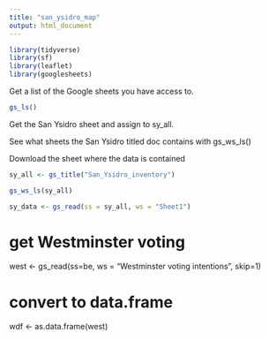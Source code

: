 ```yaml
---
title: "san_ysidro_map"
output: html_document
---
```

```r
library(tidyverse)
library(sf)
library(leaflet)
library(googlesheets)
```

Get a list of the Google sheets you have access to.

```r
gs_ls()
```

Get the San Ysidro sheet and assign to sy_all.

See what sheets the San Ysidro titled doc contains with gs_ws_ls()

Download the sheet where the data is contained

```r
sy_all <- gs_title("San_Ysidro_inventory")

gs_ws_ls(sy_all)

sy_data <- gs_read(ss = sy_all, ws = "Sheet1")

```

# get Westminster voting
west <- gs_read(ss=be, ws = "Westminster voting intentions", skip=1)

# convert to data.frame
wdf <- as.data.frame(west)
